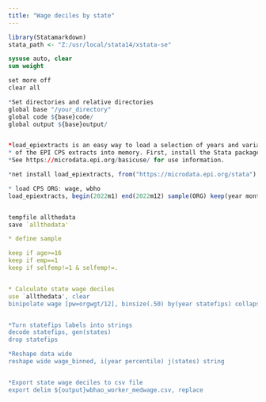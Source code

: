 ```yaml
---
title: "Wage deciles by state"
---
```


```r

library(Statamarkdown)
stata_path <- "Z:/usr/local/stata14/xstata-se"

```

```stata

sysuse auto, clear
sum weight
```

```r

set more off
clear all

*Set directories and relative directories 
global base "/your_directory"
global code ${base}code/
global output ${base}output/


*load_epiextracts is an easy way to load a selection of years and variables 
* of the EPI CPS extracts into memory. First, install the Stata package with
*See https://microdata.epi.org/basicuse/ for use information.

*net install load_epiextracts, from("https://microdata.epi.org/stata")

* load CPS ORG: wage, wbho
load_epiextracts, begin(2022m1) end(2022m12) sample(ORG) keep(year month orgwgt age emp selfemp wage statefips)


tempfile allthedata
save `allthedata'

* define sample

keep if age>=16
keep if emp==1
keep if selfemp!=1 & selfemp!=.


* Calculate state wage deciles
use `allthedata', clear
binipolate wage [pw=orgwgt/12], binsize(.50) by(year statefips) collapsefun(gcollapse) p(10 20 30 40 50 60 70 80 90)


*Turn statefips labels into strings
decode statefips, gen(states)
drop statefips

*Reshape data wide
reshape wide wage_binned, i(year percentile) j(states) string


*Export state wage deciles to csv file
export delim ${output}wbhao_worker_medwage.csv, replace

```

